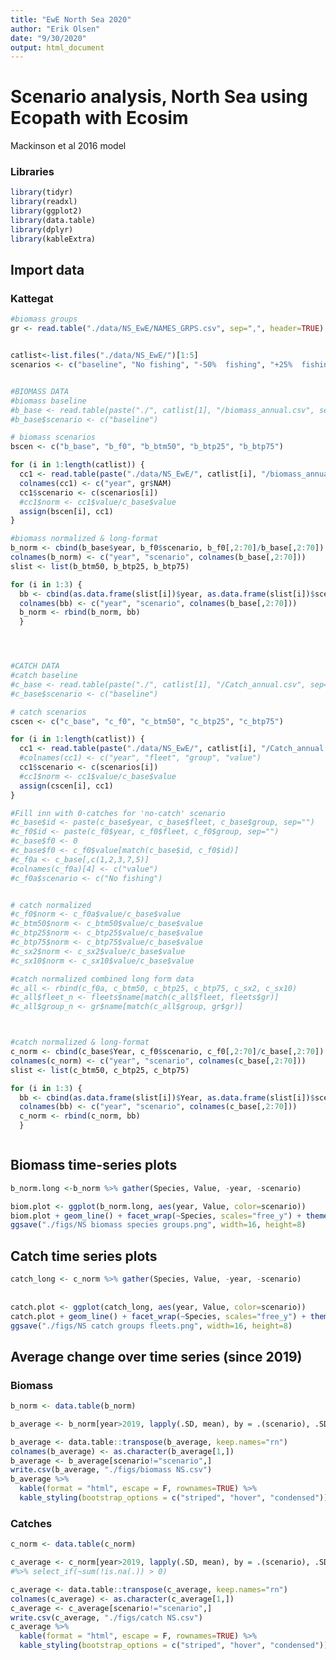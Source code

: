 ```yaml
---
title: "EwE North Sea 2020"
author: "Erik Olsen"
date: "9/30/2020"
output: html_document
---
```


# Scenario analysis, North Sea  using Ecopath with Ecosim
Mackinson et al 2016 model

### Libraries
```r
library(tidyr)
library(readxl)
library(ggplot2)
library(data.table)
library(dplyr)
library(kableExtra)
```

## Import data
### Kattegat
```r
#biomass groups 
gr <- read.table("./data/NS_EwE/NAMES_GRPS.csv", sep=",", header=TRUE)


catlist<-list.files("./data/NS_EwE/")[1:5]
scenarios <- c("baseline", "No fishing", "-50%  fishing", "+25%  fishing", "+75%  fishing")


#BIOMASS DATA
#biomass baseline
#b_base <- read.table(paste("./", catlist[1], "/biomass_annual.csv", sep=""), header=TRUE, dec=".", sep =",",skip=8)
#b_base$scenario <- c("baseline")

# biomass scenarios
bscen <- c("b_base", "b_f0", "b_btm50", "b_btp25", "b_btp75")

for (i in 1:length(catlist)) { 
  cc1 <- read.table(paste("./data/NS_EwE/", catlist[i], "/biomass_annual.csv", sep=""), header=TRUE, dec=".", sep =",",skip=8)
  colnames(cc1) <- c("year", gr$NAM)
  cc1$scenario <- c(scenarios[i])
  #cc1$norm <- cc1$value/c_base$value
  assign(bscen[i], cc1)
}

#biomass normalized & long-format
b_norm <- cbind(b_base$year, b_f0$scenario, b_f0[,2:70]/b_base[,2:70])
colnames(b_norm) <- c("year", "scenario", colnames(b_base[,2:70]))
slist <- list(b_btm50, b_btp25, b_btp75)

for (i in 1:3) {  
  bb <- cbind(as.data.frame(slist[i])$year, as.data.frame(slist[i])$scenario, as.data.frame(slist[i])[,2:70]/b_base[,2:70]) 
  colnames(bb) <- c("year", "scenario", colnames(b_base[,2:70]))
  b_norm <- rbind(b_norm, bb)
  }




#CATCH DATA
#catch baseline
#c_base <- read.table(paste("./", catlist[1], "/Catch_annual.csv", sep=""), header=TRUE, dec=".", sep =",",skip=8)
#c_base$scenario <- c("baseline")

# catch scenarios
cscen <- c("c_base", "c_f0", "c_btm50", "c_btp25", "c_btp75")

for (i in 1:length(catlist)) { 
  cc1 <- read.table(paste("./data/NS_EwE/", catlist[i], "/Catch_annual.csv", sep=""), header=TRUE, dec=".", sep =",",skip=8)
  #colnames(cc1) <- c("year", "fleet", "group", "value")
  cc1$scenario <- c(scenarios[i])
  #cc1$norm <- cc1$value/c_base$value
  assign(cscen[i], cc1)
}

#Fill inn with 0-catches for 'no-catch' scenario
#c_base$id <- paste(c_base$year, c_base$fleet, c_base$group, sep="")
#c_f0$id <- paste(c_f0$year, c_f0$fleet, c_f0$group, sep="")
#c_base$f0 <- 0
#c_base$f0 <- c_f0$value[match(c_base$id, c_f0$id)]
#c_f0a <- c_base[,c(1,2,3,7,5)]
#colnames(c_f0a)[4] <- c("value")
#c_f0a$scenario <- c("No fishing")


# catch normalized
#c_f0$norm <- c_f0a$value/c_base$value 
#c_btm50$norm <- c_btm50$value/c_base$value 
#c_btp25$norm <- c_btp25$value/c_base$value 
#c_btp75$norm <- c_btp75$value/c_base$value 
#c_sx2$norm <- c_sx2$value/c_base$value 
#c_sx10$norm <- c_sx10$value/c_base$value 

#catch normalized combined long form data
#c_all <- rbind(c_f0a, c_btm50, c_btp25, c_btp75, c_sx2, c_sx10)
#c_all$fleet_n <- fleets$name[match(c_all$fleet, fleets$gr)]
#c_all$group_n <- gr$name[match(c_all$group, gr$gr)]



#catch normalized & long-format
c_norm <- cbind(c_base$Year, c_f0$scenario, c_f0[,2:70]/c_base[,2:70])
colnames(c_norm) <- c("year", "scenario", colnames(c_base[,2:70]))
slist <- list(c_btm50, c_btp25, c_btp75)

for (i in 1:3) {  
  bb <- cbind(as.data.frame(slist[i])$Year, as.data.frame(slist[i])$scenario, as.data.frame(slist[i])[,2:70]/c_base[,2:70]) 
  colnames(bb) <- c("year", "scenario", colnames(c_base[,2:70]))
  c_norm <- rbind(c_norm, bb)
  }



```

## Biomass time-series plots

```r

b_norm.long <-b_norm %>% gather(Species, Value, -year, -scenario)

biom.plot <- ggplot(b_norm.long, aes(year, Value, color=scenario))
biom.plot + geom_line() + facet_wrap(~Species, scales="free_y") + theme_bw() + ggtitle("Biomass of species groups")
ggsave("./figs/NS biomass species groups.png", width=16, height=8)

```


## Catch time series plots
```r
catch_long <- c_norm %>% gather(Species, Value, -year, -scenario)
  
  
catch.plot <- ggplot(catch_long, aes(year, Value, color=scenario))
catch.plot + geom_line() + facet_wrap(~Species, scales="free_y") + theme_bw() + ggtitle("Catch by species groups and fleets")
ggsave("./figs/NS catch groups fleets.png", width=16, height=8)
```



## Average change over time series (since 2019)
### Biomass
```r
b_norm <- data.table(b_norm)

b_average <- b_norm[year>2019, lapply(.SD, mean), by = .(scenario), .SDcols = 3:71]

b_average <- data.table::transpose(b_average, keep.names="rn")
colnames(b_average) <- as.character(b_average[1,])
b_average <- b_average[scenario!="scenario",]
write.csv(b_average, "./figs/biomass NS.csv")
b_average %>% 
  kable(format = "html", escape = F, rownames=TRUE) %>%
  kable_styling(bootstrap_options = c("striped", "hover", "condensed")) 
```
### Catches
```r
c_norm <- data.table(c_norm)

c_average <- c_norm[year>2019, lapply(.SD, mean), by = .(scenario), .SDcols = 3:71] 
#%>% select_if(~sum(!is.na(.)) > 0)

c_average <- data.table::transpose(c_average, keep.names="rn")
colnames(c_average) <- as.character(c_average[1,])
c_average <- c_average[scenario!="scenario",]
write.csv(c_average, "./figs/catch NS.csv")
c_average %>% 
  kable(format = "html", escape = F, rownames=TRUE) %>%
  kable_styling(bootstrap_options = c("striped", "hover", "condensed")) 
```



